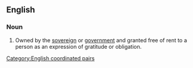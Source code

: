 ==English==

===Noun===
{{en-noun|-}}

# {{lb|en|British|as a modifier to a form of accommodation}} Owned by the [[sovereign]] or [[government]] and granted free of rent to a person as an expression of gratitude or obligation.

[[Category:English coordinated pairs]]
